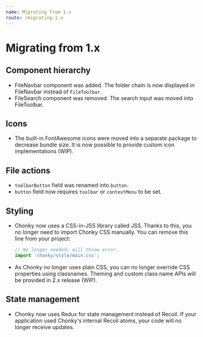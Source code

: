 ```yaml
---
name: Migrating from 1.x
route: /migrating-1.x
---
```


# Migrating from 1.x

## Component hierarchy

-   FileNavbar component was added. The folder chain is now displayed in FileNavbar
    instead of `FileToolbar`.
-   FileSearch component was removed. The search input was moved into FileToolbar.

## Icons

-   The built-in FontAwesome icons were moved into a separate package to decrease
    bundle size. It is now possible to provide custom icon implementations (WIP).

## File actions

-   `toolbarButton` field was renamed into `button`.
-   `button` field now requires `toolbar` or `contextMenu` to be set.

## Styling

-   Chonky now uses a CSS-in-JSS library called JSS. Thanks to this, you no longer
    need to import Chonky CSS manually. You can remove this line from your project:
    ```js
    // No longer needed; will throw error.
    import 'chonky/style/main.css';
    ```
-   As Chonky no longer uses plain CSS, you can no longer override CSS properties using
    classnames. Theming and custom class name APIs will be provided in 2.x release
    (WIP).

## State management

-   Chonky now uses Redux for state management instead of Recoil. If your application
    used Chonky's internal Recoil atoms, your code will no longer receive updates.
